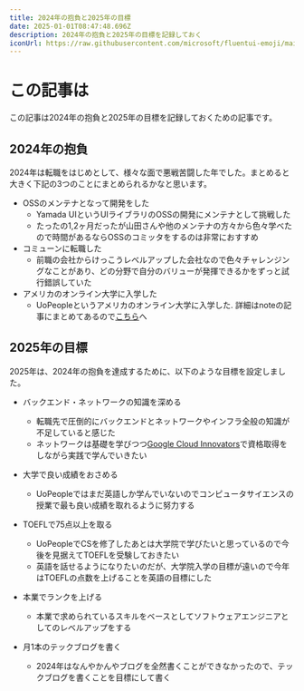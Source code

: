 ```yaml
---
title: 2024年の抱負と2025年の目標
date: 2025-01-01T08:47:48.696Z
description: 2024年の抱負と2025年の目標を記録しておく
iconUrl: https://raw.githubusercontent.com/microsoft/fluentui-emoji/main/assets/Snake/Flat/snake_flat.svg
---
```


# この記事は

この記事は2024年の抱負と2025年の目標を記録しておくための記事です。

## 2024年の抱負

2024年は転職をはじめとして、様々な面で悪戦苦闘した年でした。まとめると大きく下記の3つのことにまとめられるかなと思います。

- OSSのメンテナとなって開発をした
  - Yamada UIというUIライブラリのOSSの開発にメンテナとして挑戦した
  - たったの1,2ヶ月だったが山田さんや他のメンテナの方々から色々学べたので時間があるならOSSのコミッタをするのは非常におすすめ
- コミューンに転職した
  - 前職の会社からけっこうレベルアップした会社なので色々チャレンジングなことがあり、どの分野で自分のバリューが発揮できるかをずっと試行錯誤していた
- アメリカのオンライン大学に入学した
  - UoPeopleというアメリカのオンライン大学に入学した. 詳細はnoteの記事にまとめてあるので[こちら](https://note.com/kenchandayooo/n/na0bcf668d2f3)へ

## 2025年の目標

2025年は、2024年の抱負を達成するために、以下のような目標を設定しました。

- バックエンド・ネットワークの知識を深める
  - 転職先で圧倒的にバックエンドとネットワークやインフラ全般の知識が不足していると感じた
  - ネットワークは基礎を学びつつ[Google Cloud Innovators](https://cloud.google.com/innovators?hl=ja)で資格取得をしながら実践で学んでいきたい
  
- 大学で良い成績をおさめる
  - UoPeopleではまだ英語しか学んでいないのでコンピュータサイエンスの授業で最も良い成績を取れるように努力する

- TOEFLで75点以上を取る
  - UoPeopleでCSを修了したあとは大学院で学びたいと思っているので今後を見据えてTOEFLを受験しておきたい
  - 英語を話せるようになりたいのだが、大学院入学の目標が遠いので今年はTOEFLの点数を上げることを英語の目標にした

- 本業でランクを上げる
  - 本業で求められているスキルをベースとしてソフトウェアエンジニアとしてのレベルアップをする

- 月1本のテックブログを書く
  - 2024年はなんやかんやブログを全然書くことができなかったので、テックブログを書くことを目標にして書く

